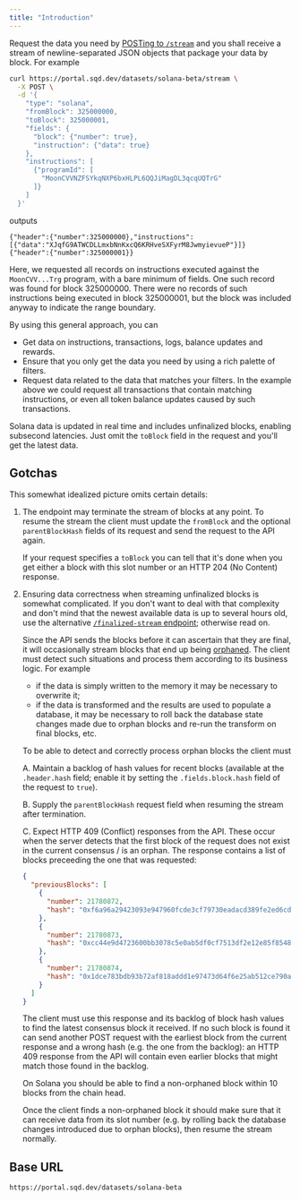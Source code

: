 ```yaml
---
title: "Introduction"
---
```


Request the data you need by [POSTing to `/stream`](/api-reference/endpoint/post-stream) and you shall receive a stream of newline-separated JSON objects that package your data by block. For example
```bash
curl https://portal.sqd.dev/datasets/solana-beta/stream \
  -X POST \
  -d '{
    "type": "solana",
    "fromBlock": 325000000,
    "toBlock": 325000001,
    "fields": {
      "block": {"number": true},
      "instruction": {"data": true}
    },
    "instructions": [
      {"programId": [
        "MoonCVVNZFSYkqNXP6bxHLPL6QQJiMagDL3qcqUQTrG"
      ]}
    ]
  }'
```
outputs
```jsonl
{"header":{"number":325000000},"instructions":[{"data":"XJqfG9ATWCDLLmxbNnKxcQ6KRHveSXFyrM8JwmyievueP"}]}
{"header":{"number":325000001}}
```
Here, we requested all records on instructions executed against the `MoonCVV...Trg` program, with a bare minimum of fields. One such record was found for block 325000000. There were no records of such instructions being executed in block 325000001, but the block was included anyway to indicate the range boundary.

By using this general approach, you can
 - Get data on instructions, transactions, logs, balance updates and rewards.
 - Ensure that you only get the data you need by using a rich palette of filters.
 - Request data related to the data that matches your filters. In the example above we could request all transactions that contain matching instructions, or even all token balance updates caused by such transactions.

Solana data is updated in real time and includes unfinalized blocks, enabling subsecond latencies. Just omit the `toBlock` field in the request and you'll get the latest data.

## Gotchas

This somewhat idealized picture omits certain details:

1. The endpoint may terminate the stream of blocks at any point. To resume the stream the client must update the `fromBlock` and the optional `parentBlockHash` fields of its request and send the request to the API again.

   If your request specifies a `toBlock` you can tell that it's done when you get either a block with this slot number or an HTTP 204 (No Content) response.

2. Ensuring data correctness when streaming unfinalized blocks is somewhat complicated. If you don't want to deal with that complexity and don't mind that the newest available data is up to several hours old, use the alternative [`/finalized-stream` endpoint](/api-reference/endpoint/post-finalized-stream); otherwise read on.

   <Expandable title="unfinalized blocks streaming instructions">

   Since the API sends the blocks before it can ascertain that they are final, it will occasionally stream blocks that end up being [orphaned](https://academy.binance.com/en/glossary/orphan-block). The client must detect such situations and process them according to its business logic. For example
   - if the data is simply written to the memory it may be necessary to overwrite it;
   - if the data is transformed and the results are used to populate a database, it may be necessary to roll back the database state changes made due to orphan blocks and re-run the transform on final blocks, etc.


   To be able to detect and correctly process orphan blocks the client must

   A. Maintain a backlog of hash values for recent blocks (available at the `.header.hash` field; enable it by setting the `.fields.block.hash` field of the request to `true`).

   B. Supply the `parentBlockHash` request field when resuming the stream after termination.

   C. Expect HTTP 409 (Conflict) responses from the API. These occur when the server detects that the first block of the request does not exist in the current consensus / is an orphan. The response contains a list of blocks preceeding the one that was requested:
   ```json
   {
     "previousBlocks": [
       {
         "number": 21780872,
         "hash": "0xf6a96a29423093e947960fcde3cf79730eadacd389fe2ed6cd1c97deb356a12e"
       },
       {
         "number": 21780873,
         "hash": "0xcc44e9d4723600bb3078c5e0ab5df0cf7513df2e12e85f8548c5c469083b19bb"
       },
       {
         "number": 21780874,
         "hash": "0x1dce783bdb93b72af818addd1e97473d64f6e25ab512ce790a89c7f0976f6a0a"
       }
     ]
   }
   ```
   The client must use this response and its backlog of block hash values to find the latest consensus block it received. If no such block is found it can send another POST request with the earliest block from the current response and a wrong hash (e.g. the one from the backlog): an HTTP 409 response from the API will contain even earlier blocks that might match those found in the backlog.

   On Solana you should be able to find a non-orphaned block within 10 blocks from the chain head.

   Once the client finds a non-orphaned block it should make sure that it can receive data from its slot number (e.g. by rolling back the database changes introduced due to orphan blocks), then resume the stream normally.

   </Expandable>


## Base URL

```
https://portal.sqd.dev/datasets/solana-beta
```
